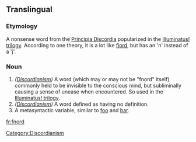 ==Translingual==
{{wikipedia}}
===Etymology===
A nonsense word from the [[w:Principia Discordia|Principia Discordia]] popularized in the [[w:Illuminatus trilogy|Illuminatus! trilogy]]. According to one theory, it is a lot like [[fjord]], but has an 'n' instead of a 'j'.

===Noun===
{{en-noun}}

# ''([[w:Discordianism|Discordianism]])'' A word (which may or may not be "fnord" itself) commonly held to be invisible to the conscious mind, but subliminally causing a sense of unease when encountered. So used in the [[w:Illuminatus trilogy|Illuminatus! trilogy]].
# ''([[w:Discordianism|Discordianism]])'' A word defined as having no definition.
# A metasyntactic variable, similar to [[foo]] and [[bar]].

[[Category:Discordianism]]

[[fr:fnord]]